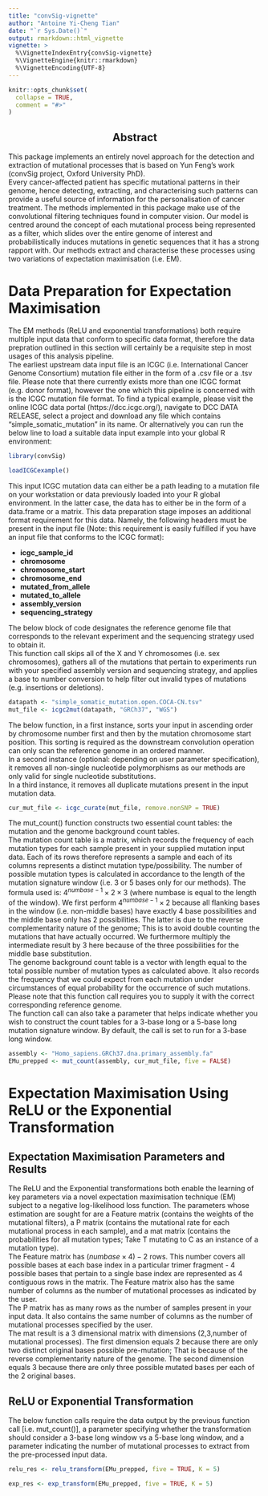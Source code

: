 ```yaml
---
title: "convSig-vignette"
author: "Antoine Yi-Cheng Tian"
date: "`r Sys.Date()`"
output: rmarkdown::html_vignette
vignette: >
  %\VignetteIndexEntry{convSig-vignette}
  %\VignetteEngine{knitr::rmarkdown}
  %\VignetteEncoding{UTF-8}
---
```


```r
knitr::opts_chunk$set(
  collapse = TRUE,
  comment = "#>"
)
```

<center><h2> Abstract </h2></center>

This package implements an entirely novel approach for the detection and extraction
of mutational processes that is based on Yun Feng's work 
(convSig project, Oxford University PhD). <br />
Every cancer-affected patient has specific mutational patterns in their genome,
hence detecting, extracting, and characterising such patterns can provide a useful
source of information for the personalisation of cancer treatment.  The methods 
implemented in this package make use of the convolutional filtering techniques found
in computer vision. Our model is centred around the concept of each mutational process 
being represented as a filter, which slides over the entire genome of interest and 
probabilistically induces mutations in genetic sequences that it has a strong rapport with. Our
methods extract and characterise these processes using two variations of
expectation maximisation (i.e. EM).

<h1> Data Preparation for Expectation Maximisation </h1>

The EM methods (ReLU and exponential transformations) both require multiple input data that 
conform to specific data format, therefore the data prepration outlined in this section 
will certainly be a requisite step in most usages of this analysis pipeline. <br />
The earliest upstream data input file is an ICGC (i.e. International Cancer Genome Consortium) 
mutation file either in the form of a .csv file or a .tsv file. Please note that there 
currently exists more than one ICGC format (e.g. donor format), however the one which
this pipeline is concerned with is the ICGC mutation file format. To find a typical example, please visit
the online ICGC data portal (https://dcc.icgc.org/), navigate to DCC DATA RELEASE,
 select a project and download any file which contains "simple_somatic_mutation"
 in its name. Or alternatively you can run the below line to load a suitable data input
 example into your global R environment:


```r
library(convSig)
```

```r
loadICGCexample()
````
  
This input ICGC mutation data can either be a path leading to a mutation file
on your workstation or data previously loaded into your R global environment. In the 
latter case, the data has to either be in the form of a data.frame or a matrix.
This data preparation stage imposes an additional format requirement for 
this data. Namely, the following headers must be present in the input file (Note:
this requirement is easily fulfilled if you have an input file that conforms to
the ICGC format): <br />

* **icgc_sample_id** 
* **chromosome**
* **chromosome_start**
* **chromosome_end**
* **mutated_from_allele** 
* **mutated_to_allele** 
* **assembly_version**
* **sequencing_strategy**

The below block of code designates the reference genome file that corresponds 
to the relevant experiment and the sequencing strategy used to obtain it. <br />
This function call skips all of the X and Y chromosomes (i.e. sex chromosomes),
gathers all of the mutations that pertain to experiments run with your specified
assembly version and sequencing strategy, and applies a base to number conversion
to help filter out invalid types of mutations (e.g. insertions or deletions).

```r
datapath <- "simple_somatic_mutation.open.COCA-CN.tsv"
mut_file <- icgc2mut(datapath, "GRCh37", "WGS")
```

The below function, in a first instance, sorts your input in ascending order by chromosome number 
first and then by the mutation chromosome start position. This sorting is required 
as the downstream convolution operation can only scan the reference genome in an 
ordered manner. <br />
In a second instance (optional: depending on user parameter specification), it removes 
all non-single nucleotide polymorphisms as our methods are only valid for single 
nucleotide substitutions. <br />
In a third instance, it removes all duplicate mutations present in the input mutation data.

```r
cur_mut_file <- icgc_curate(mut_file, remove.nonSNP = TRUE)
```

The mut_count() function constructs two essential
count tables: the mutation and the genome background count tables. <br />
The mutation count table is a matrix, which records the frequency of each mutation
types for each sample present in your supplied mutation input data. Each of its rows 
therefore represents a sample and each of its columns represents a distinct mutation
type/possibility. The number of possible mutation types is calculated in accordance
to the length of the mutation signature window (i.e. 3 or 5 bases only for our methods).
The formula used is: $4^{numbase - 1} \times 2 \times 3$ (where numbase is equal 
to the length of the window).
We first perform $4^{numbase - 1} \times 2$ because all flanking bases in the window 
(i.e. non-middle bases) have exactly 4 base possibilities and the middle base only
has 2 possibilities. The latter is due to the reverse complementarity nature of
the genome; This is to avoid double counting the mutations that have actually occurred.
We furthermore multiply the intermediate result by 3 here because of the three 
possibilities for the middle base substitution. <br />
The genome background count table is a vector with length equal to the total possible 
number of mutation types as calculated above. It also records the frequency that we could
expect from each mutation under circumstances of equal probability for the occurrence
of such mutations. <br />
Please note that this function call requires you to supply it with the correct 
corresponding reference genome. <br />
The function call can also take a parameter that helps indicate whether you wish 
to construct the count tables for a 3-base long or a 5-base long mutation signature
window. By default, the call is set to run for a 3-base long window.

```r
assembly <- "Homo_sapiens.GRCh37.dna.primary_assembly.fa"
EMu_prepped <- mut_count(assembly, cur_mut_file, five = FALSE)
```

<h1> Expectation Maximisation Using ReLU or the Exponential Transformation </h1>

<h2> Expectation Maximisation Parameters and Results </h2>

The ReLU and the Exponential transformations both enable the learning 
of key parameters via a novel expectation maximisation
technique (EM) subject to a negative log-likelihood loss function. 
The parameters whose estimation are sought for are a Feature matrix (contains 
the weights of the mutational filters), a P matrix (contains the mutational rate for 
each mutational process in each sample), and a mat matrix (contains the probabilities 
for all mutation types; Take T mutating to C as an instance of a mutation type). <br />
The Feature matrix has $(numbase \times 4) - 2$ rows. This number covers all 
possible bases at each base index in a particular trimer fragment - 4 possible bases
that pertain to a single base index are represented as 4 contiguous rows in the matrix. 
The Feature matrix also has the same number of columns as the number of mutational
processes as indicated by the user. <br />
The P matrix has as many rows as the number of samples present in your input data.
It also contains the same number of columns as the number of mutational processes 
specified by the user. <br />
The mat result is a 3 dimensional matrix with dimensions (2,3,number of mutational processes).
The first dimension equals 2 because there are only two distinct original bases possible
pre-mutation; That is because of the reverse complementarity nature of the genome.
The second dimension equals 3 because there are only three possible mutated bases per
each of the 2 original bases. <br />

<h2> ReLU or Exponential Transformation </h2>

The below function calls require the data output by the previous function call [i.e. mut_count()], 
a parameter specifying whether the transformation should consider a 3-base long window vs a 5-base long window, and a parameter indicating the number of mutational processes to 
extract from the pre-processed input data. <br />

```r
relu_res <- relu_transform(EMu_prepped, five = TRUE, K = 5)
```

```r
exp_res <- exp_transform(EMu_prepped, five = TRUE, K = 5)
```







